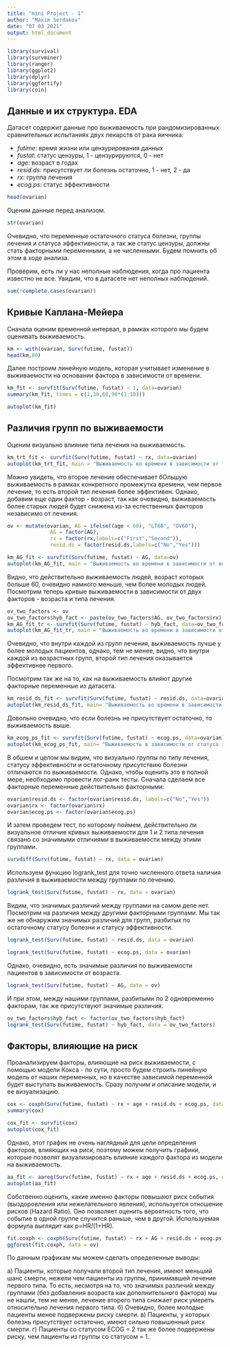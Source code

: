 ---
title: "mini Project - 1"
author: "Maxim Serdakov"
date: "07 03 2021"
output: html_document
---

```{r setup, include=FALSE}
library(survival)
library(survminer)
library(ranger)
library(ggplot2)
library(dplyr)
library(ggfortify)
library(coin)
```

## Данные и их структура. EDA 

Датасет содержит данные про выживаемость при рандомизированных сравнительных испытаниях двух лекарств от рака яичника:

- *futime*: время жизни или цензурирования данных 
- *fustat*: статус цензуры, 1 - цензурируются, 0 - нет 
- *age*: возраст в годах 
- *resid.ds*: присутствует ли болезнь остаточно, 1 - нет, 2 - да 
- *rx*: группа лечения 
- *ecog.ps*: статус эффективности 

```{r}
head(ovarian)
```

Оценим данные перед анализом. 

```{r}
str(ovarian)
```

Очевидно, что переменные остаточного статуса болезни, группы лечения и статуса эффективности, а так же статус цензуры, должны стать факторными переменными, а не численными. Будем помнить об этом в ходе анализа. 

Проверим, есть ли у нас неполные наблюдения, когда про пациента известно не все. Увидим, что в датасете нет неполных наблюдений. 

```{r}
sum(!complete.cases(ovarian))
```

## Кривые Каплана-Мeйера

Сначала оценим временной интервал, в рамках которого мы будем оценивать выживаемость. 

```{r}
km <- with(ovarian, Surv(futime, fustat))
head(km,80)
```

Далее построим линейную модель, которая учитывает изменение в выживаемости на основании фактора в зависимости от времени.

```{r}
km_fit <- survfit(Surv(futime, fustat) ~ 1, data=ovarian)
summary(km_fit, times = c(1,30,60,90*(1:10)))

autoplot(km_fit)
```

## Различия групп по выживаемости 

Оценим визуально влияние типа лечения на выживаемость. 

```{r}
km_trt_fit <- survfit(Surv(futime, fustat) ~ rx, data=ovarian)
autoplot(km_trt_fit, main = "Выживаемость во времени в зависимости от типа лечения")
```

Можно увидеть, что второе лечение обеспечивает бОльшую выживаемость в рамках конкретного промежутка времени, чем первое лечение, то есть второй тип лечения более эффективен. Однако, добавим еще один фактор - возраст, так как очевидно, выживаемость более старых людей будет снижена из-за естественных факторов независимо от лечения. 


```{r}
ov <- mutate(ovarian, AG = ifelse((age < 60), "LT60", "OV60"),
              AG = factor(AG),
              rx = factor(rx,labels=c("First","Second")),
              resid.ds = factor(resid.ds,labels=c("No","Yes")))

km_AG_fit <- survfit(Surv(futime, fustat) ~ AG, data=ov)
autoplot(km_AG_fit, main = "Выживаемость во времени в зависимости от возраста")
```

Видно, что действительно выживаемость людей, возраст которых больше 60, очевидно намного меньше, чем более молодых людей. Посмотрим теперь кривые выживаемости в зависимости от двух факторов - возраста и типа лечения. 

```{r}
ov_two_factors <- ov
ov_two_factors$hyb_fact <- paste(ov_two_factors$AG, ov_two_factors$rx)
km_AG_fit_tr <- survfit(Surv(futime, fustat) ~ hyb_fact, data=ov_two_factors)
autoplot(km_AG_fit_tr, main = "Выживаемость во времени в зависимости от возраста и типа лечения")
```

Очевидно, что внутри каждой из групп лечения, выживаемость лучше у более молодых пациентов, однако, тем не менее, видно, что внутри каждой из возрастных групп, второй тип лечения оказывается эффективнее первого. 

Посмотрим так же на то, как на выживаемость влияют другие факторные переменные из датасета. 

```{r echo=FALSE, message=FALSE, warning=FALSE}
km_resid_ds_fit <- survfit(Surv(futime, fustat) ~ resid.ds, data=ovarian)
autoplot(km_resid_ds_fit, main= "Выживаемость во времени в зависимости от остаточного статуса болезни")
```

Довольно очевидно, что если болезнь не присутствует остаточно, то выживаемость выше. 

```{r echo=FALSE, message=FALSE, warning=FALSE}
km_ecog_ps_fit <- survfit(Surv(futime, fustat) ~ ecog.ps, data=ovarian)
autoplot(km_ecog_ps_fit, main= "Выживаемость в зависимости от статуса эффективности")
```

В обшем и целом мы видим, что визуально группы по типу лечения, статусу эффективности и остаточному присутствию болезни отличаются по выживаемости. Однако, чтобы оценить это в полной мере, необходимо провести лог-ранк тесты. Сначала сделаем все факторные переменные действительно факторными:

```{r include=FALSE}
ovarian$resid.ds <- factor(ovarian$resid.ds, labels=c("No","Yes"))
ovarian$rx <- factor(ovarian$rx)
ovarian$ecog.ps <- factor(ovarian$ecog.ps)
```

И затем проведем тест, по которому поймем, действительно ли визуальное отличие кривых выживаемости для 1 и 2 типа лечения связано со значимыми отличиями в выживаемости между этими группами. 

```{r echo=FALSE}
survdiff(Surv(futime, fustat) ~ rx, data = ovarian)
```

Используем функцию logrank_test для точно численного ответа наличия различия в выживаемости между группами по лечению. 

```{r echo=FALSE}
logrank_test(Surv(futime, fustat) ~ rx, data = ovarian)
```

Видим, что значимых различий между группами на самом деле нет. Посмотрим на различия между другими факторными группами. Мы так же не обнаружим значимых различий для групп, разбитых по остаточному статусу болезни и статусу эффективности. 

```{r echo=FALSE}
logrank_test(Surv(futime, fustat) ~ resid.ds, data = ovarian)
```

```{r echo=FALSE}
logrank_test(Surv(futime, fustat) ~ ecog.ps, data = ovarian)
```

Однако, очевидно, есть значимые различия по выживаемости пациентов в зависимости от возраста. 

```{r echo=FALSE}
logrank_test(Surv(futime, fustat) ~ AG, data = ov)
```

И при этом, между нашими группами, разбитыми по 2 одновременно факторам, так же присутствуют значимые различия. 

```{r echo=FALSE}
ov_two_factors$hyb_fact <- factor(ov_two_factors$hyb_fact)
logrank_test(Surv(futime, fustat) ~ hyb_fact, data = ov_two_factors)
```

## Факторы, влияющие на риск 

Проанализируем факторы, влияющие на риск выживаемости, с помощью модели Кокса - по сути, просто будем строить линейную модель от наших переменных, но в качестве зависимой переменной будет выступать выживаемость. Сразу получим и описание модели, и ее визуализацию. 

```{r, message= FALSE}
cox <- coxph(Surv(futime, fustat) ~ rx + age + resid.ds + ecog.ps, data = ov)
summary(cox)

cox_fit <- survfit(cox)
autoplot(cox_fit)
```

Однако, этот график не очень наглядный для цели определения факторов, влияющих на риск, поэтому можем получить графики, которые позволят визуализировать влияние каждого фактора из модели на выживаемость. 

```{r, message=FALSE}
aa_fit <- aareg(Surv(futime, fustat) ~ rx + age + resid.ds + ecog.ps, data = ov)
autoplot(aa_fit)
```

Собственно оценить, какие именно факторы повышают риск события (выздоровления или нежелательного явления), используется отношение рисков (Hazard Ratio). Оно позволяет оценить вероятность того, что событие в одной группе случится раньше, чем в другой. Используемая формула выглядит как р=HR/(1+HR). 

```{r echo=FALSE, message=FALSE, warning=FALSE}
fit.coxph <- coxph(Surv(futime, fustat) ~ rx + AG + resid.ds + ecog.ps, data = ov)
ggforest(fit.coxph, data = ov)
```

По данным графикам мы можем сделать определенные выводы:

а) Пациенты, которые получали второй тип лечения, имеют меньший шанс смерти, нежели чем пациенты из группы, принимавшей лечение первого типа. То есть, несмотря на то, что значимых различий между группами (без добавления возраста как дополнительного фактора) мы не нашли, тем не менее, лечение второго типа снижает риск умереть относительно лечения первого типа. 
б) Очевидно, более молодые пациенты менее подвержены риску смерти. 
в) Пациенты, у которых болезнь присутствует остаточно, имеют сильно повышенный риск смерти. 
г) Пациенты со статусом ECOG = 2 так же более подвержены риску, чем пациенты из группы со статусом = 1. 